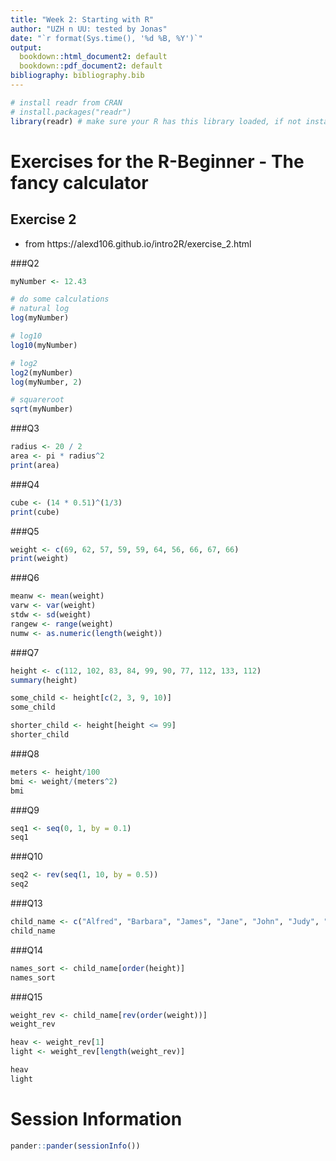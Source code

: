 ```yaml
---
title: "Week 2: Starting with R"
author: "UZH n UU: tested by Jonas"
date: "`r format(Sys.time(), '%d %B, %Y')`"
output:
  bookdown::html_document2: default
  bookdown::pdf_document2: default
bibliography: bibliography.bib
---
```


```r
# install readr from CRAN
# install.packages("readr")
library(readr) # make sure your R has this library loaded, if not install it (see line above)
```

# Exercises for the R-Beginner - The fancy calculator

## Exercise 2
* from https://alexd106.github.io/intro2R/exercise_2.html

###Q2
```r
myNumber <- 12.43

# do some calculations
# natural log
log(myNumber)
```

```r
# log10
log10(myNumber)
```
```r
# log2
log2(myNumber)
log(myNumber, 2)
```
```r
# squareroot
sqrt(myNumber)
```
###Q3
```r
radius <- 20 / 2  
area <- pi * radius^2  
print(area)
```
###Q4
```r
cube <- (14 * 0.51)^(1/3)
print(cube)
```

###Q5
```r
weight <- c(69, 62, 57, 59, 59, 64, 56, 66, 67, 66)
print(weight)
```

###Q6
```r
meanw <- mean(weight)
varw <- var(weight)
stdw <- sd(weight)
rangew <- range(weight)
numw <- as.numeric(length(weight))

```

###Q7
```r
height <- c(112, 102, 83, 84, 99, 90, 77, 112, 133, 112)
summary(height)

some_child <- height[c(2, 3, 9, 10)]
some_child

shorter_child <- height[height <= 99]
shorter_child
```

###Q8
```r
meters <- height/100
bmi <- weight/(meters^2)
bmi
```

###Q9
```r
seq1 <- seq(0, 1, by = 0.1)
seq1
```

###Q10
```r
seq2 <- rev(seq(1, 10, by = 0.5))
seq2
```

###Q13
```r
child_name <- c("Alfred", "Barbara", "James", "Jane", "John", "Judy", "Louise", "Mary", "Ronald", "William")
child_name
```

###Q14
```r
names_sort <- child_name[order(height)]
names_sort
```

###Q15
```r
weight_rev <- child_name[rev(order(weight))]
weight_rev

heav <- weight_rev[1]
light <- weight_rev[length(weight_rev)]

heav
light
```

# Session Information

```r
pander::pander(sessionInfo())
```

